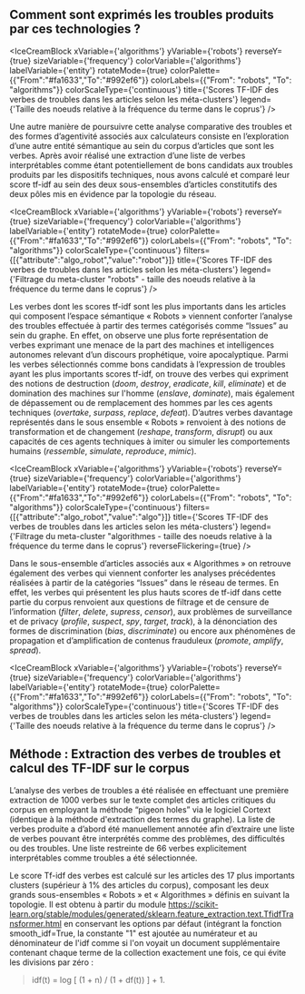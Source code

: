 
## Comment sont exprimés les troubles produits par ces technologies ? 

<IceCreamBlock 
  xVariable={'algorithms'} 
  yVariable={'robots'} 
  reverseY={true} 
  sizeVariable={'frequency'} 
  colorVariable={'algorithms'} 
  labelVariable={'entity'} 
  rotateMode={true} 
  colorPalette={{"From":"#fa1633","To":"#992ef6"}}
  colorLabels={{"From": "robots", "To": "algorithms"}}
  colorScaleType={'continuous'}
  title={'Scores TF-IDF des verbes de troubles dans les articles selon les méta-clusters'}
  legend={'Taille des noeuds relative à la fréquence du terme dans le coprus'}
/>

Une autre manière de poursuivre cette analyse comparative des troubles et des formes d’agentivité associés aux calculateurs consiste en l’exploration d’une autre entité sémantique au sein du corpus d’articles que sont les verbes. Après avoir réalisé une extraction d’une liste de verbes interprétables comme étant potentiellement de bons candidats aux troubles produits par les dispositifs techniques, nous avons calculé et comparé leur score tf-idf au sein des deux sous-ensembles d’articles constitutifs des deux pôles mis en évidence par la topologie du réseau.

<IceCreamBlock 
  xVariable={'algorithms'} 
  yVariable={'robots'} 
  reverseY={true} 
  sizeVariable={'frequency'} 
  colorVariable={'algorithms'} 
  labelVariable={'entity'} 
  rotateMode={true} 
  colorPalette={{"From":"#fa1633","To":"#992ef6"}}
  colorLabels={{"From": "robots", "To": "algorithms"}} 
  colorScaleType={'continuous'} 
  filters={[{"attribute":"algo_robot","value":"robot"}]}
  title={'Scores TF-IDF des verbes de troubles dans les articles selon les méta-clusters'} 
  legend={'Filtrage du meta-cluster "robots" - taille des noeuds relative à la fréquence du terme dans le coprus'}
/>

Les verbes dont les scores tf-idf sont les plus importants dans les articles qui composent l’espace sémantique « Robots » viennent conforter l’analyse des troubles effectuée à partir des termes catégorisés comme “Issues” au sein du graphe. En effet, on observe une plus forte représentation de verbes exprimant une menace de la part des machines et intelligences autonomes relevant d’un discours prophétique, voire apocalyptique. Parmi les verbes sélectionnés comme bons candidats à l’expression de troubles ayant les plus importants scores tf-idf, on trouve des verbes qui expriment des notions de destruction (*doom*, *destroy*, *eradicate*, *kill*, *eliminate*) et de domination des machines sur l'homme (*enslave*, *dominate*), mais également de dépassement ou de remplacement des hommes par les ces agents techniques (*overtake*, *surpass*, *replace*, *defeat*). D’autres verbes davantage représentés dans le sous ensemble « Robots » renvoient à des notions de transformation et de changement (*reshape*, *transform*, *disrupt*) ou aux capacités de ces agents techniques à imiter ou simuler les comportements humains (*ressemble*, *simulate*, *reproduce*, *mimic*).

<IceCreamBlock 
  xVariable={'algorithms'} 
  yVariable={'robots'} 
  reverseY={true} 
  sizeVariable={'frequency'} 
  colorVariable={'algorithms'} 
  labelVariable={'entity'} 
  rotateMode={true} 
  colorPalette={{"From":"#fa1633","To":"#992ef6"}}
  colorLabels={{"From": "robots", "To": "algorithms"}} 
  colorScaleType={'continuous'} 
  filters={[{"attribute":"algo_robot","value":"algo"}]} 
  title={'Scores TF-IDF des verbes de troubles dans les articles selon les méta-clusters'} 
  legend={'Filtrage du meta-cluster "algorithmes - taille des noeuds relative à la fréquence du terme dans le coprus'}
  reverseFlickering={true}
/>

Dans le sous-ensemble d’articles associés aux « Algorithmes » on retrouve également des verbes qui viennent conforter les analyses précédentes réalisées à partir de la catégories “Issues” dans le réseau de termes. En effet, les verbes qui présentent les plus hauts scores de tf-idf dans cette partie du corpus renvoient aux questions de filtrage et de censure de l’information (*filter*, *delete*, *supress*, *censor*), aux problèmes de surveillance et de privacy (*profile*, *suspect*, *spy*, *target*, *track*), à la dénonciation des formes de discrimination (*bias*, *discriminate*) ou encore aux phénomènes de propagation et d’amplification de contenus frauduleux (*promote*, *amplify*, *spread*).

<IceCreamBlock 
  xVariable={'algorithms'} 
  yVariable={'robots'} 
  reverseY={true} 
  sizeVariable={'frequency'} 
  colorVariable={'algorithms'} 
  labelVariable={'entity'} 
  rotateMode={true} 
  colorPalette={{"From":"#fa1633","To":"#992ef6"}}
  colorLabels={{"From": "robots", "To": "algorithms"}} 
  colorScaleType={'continuous'}
  title={'Scores TF-IDF des verbes de troubles dans les articles selon les méta-clusters'}
  legend={'Taille des noeuds relative à la fréquence du terme dans le coprus'}
/>

<div className="methodo-container">
  <h2 id="m-thode-extraction-des-verbes-de-troubles-et-calcul-des-tf-idf-sur-le-corpus">Méthode : Extraction des verbes de troubles et calcul des TF-IDF sur le corpus</h2>
<p>L’analyse des verbes de troubles a été réalisée en effectuant une première extraction de 1000 verbes sur le texte complet des articles critiques du corpus en employant la méthode “pigeon holes” via le logiciel Cortext (identique à la méthode d'extraction des termes du graphe). La liste de verbes produite a d’abord été manuellement annotée afin d’extraire une liste de verbes pouvant être interprétés comme des problèmes, des difficultés ou des troubles. Une liste restreinte de 66 verbes explicitement interprétables comme troubles a été sélectionnée.
  
Le score Tf-idf des verbes est calculé sur les articles des 17 plus importants clusters (supérieur à 1% des articles du corpus), composant les deux grands sous-ensembles « Robots » et « Algorithmes » définis en suivant la topologie. Il est obtenu à partir du module <a href="TfidfTransformer">https://scikit-learn.org/stable/modules/generated/sklearn.feature_extraction.text.TfidfTransformer.html</a> en conservant les options par défaut (intégrant la fonction smooth_idf=True, la constante &quot;1&quot; est ajoutée au numérateur et au dénominateur de l&#39;idf comme si l&#39;on voyait un document supplémentaire contenant chaque terme de la collection exactement une fois, ce qui évite les divisions par zéro : </p>
<blockquote>
<p>idf(t) = log [ (1 + n) / (1 + df(t)) ] + 1.</p>
</blockquote>
</div>
